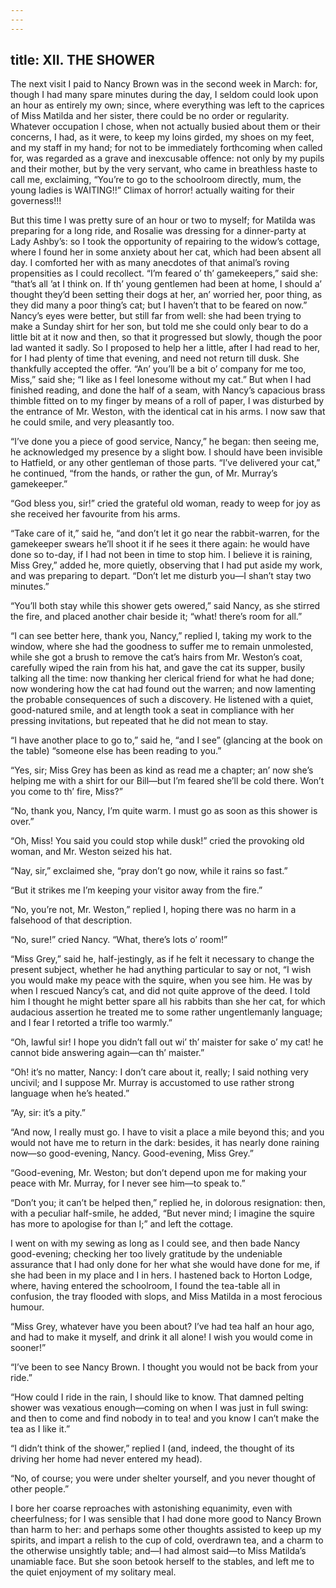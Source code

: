 ```yaml
---
---
---
```

title: XII. THE SHOWER
---


The next visit I paid to Nancy Brown was in the second week in March: for, though I had many spare minutes during the day, I seldom could look upon an hour as entirely my own; since, where everything was left to the caprices of Miss Matilda and her sister, there could be no order or regularity. Whatever occupation I chose, when not actually busied about them or their concerns, I had, as it were, to keep my loins girded, my shoes on my feet, and my staff in my hand; for not to be immediately forthcoming when called for, was regarded as a grave and inexcusable offence: not only by my pupils and their mother, but by the very servant, who came in breathless haste to call me, exclaiming, “You’re to go to the schoolroom directly, mum, the young ladies is WAITING!!” Climax of horror! actually waiting for their governess!!!

But this time I was pretty sure of an hour or two to myself; for Matilda was preparing for a long ride, and Rosalie was dressing for a dinner-party at Lady Ashby’s: so I took the opportunity of repairing to the widow’s cottage, where I found her in some anxiety about her cat, which had been absent all day. I comforted her with as many anecdotes of that animal’s roving propensities as I could recollect. “I’m feared o’ th’ gamekeepers,” said she: “that’s all ’at I think on. If th’ young gentlemen had been at home, I should a’ thought they’d been setting their dogs at her, an’ worried her, poor thing, as they did many a poor thing’s cat; but I haven’t that to be feared on now.” Nancy’s eyes were better, but still far from well: she had been trying to make a Sunday shirt for her son, but told me she could only bear to do a little bit at it now and then, so that it progressed but slowly, though the poor lad wanted it sadly. So I proposed to help her a little, after I had read to her, for I had plenty of time that evening, and need not return till dusk. She thankfully accepted the offer. “An’ you’ll be a bit o’ company for me too, Miss,” said she; “I like as I feel lonesome without my cat.” But when I had finished reading, and done the half of a seam, with Nancy’s capacious brass thimble fitted on to my finger by means of a roll of paper, I was disturbed by the entrance of Mr. Weston, with the identical cat in his arms. I now saw that he could smile, and very pleasantly too.

“I’ve done you a piece of good service, Nancy,” he began: then seeing me, he acknowledged my presence by a slight bow. I should have been invisible to Hatfield, or any other gentleman of those parts. “I’ve delivered your cat,” he continued, “from the hands, or rather the gun, of Mr. Murray’s gamekeeper.”

“God bless you, sir!” cried the grateful old woman, ready to weep for joy as she received her favourite from his arms.

“Take care of it,” said he, “and don’t let it go near the rabbit-warren, for the gamekeeper swears he’ll shoot it if he sees it there again: he would have done so to-day, if I had not been in time to stop him. I believe it is raining, Miss Grey,” added he, more quietly, observing that I had put aside my work, and was preparing to depart. “Don’t let me disturb you—I shan’t stay two minutes.”

“You’ll both stay while this shower gets owered,” said Nancy, as she stirred the fire, and placed another chair beside it; “what! there’s room for all.”

“I can see better here, thank you, Nancy,” replied I, taking my work to the window, where she had the goodness to suffer me to remain unmolested, while she got a brush to remove the cat’s hairs from Mr. Weston’s coat, carefully wiped the rain from his hat, and gave the cat its supper, busily talking all the time: now thanking her clerical friend for what he had done; now wondering how the cat had found out the warren; and now lamenting the probable consequences of such a discovery. He listened with a quiet, good-natured smile, and at length took a seat in compliance with her pressing invitations, but repeated that he did not mean to stay.

“I have another place to go to,” said he, “and I see” (glancing at the book on the table) “someone else has been reading to you.”

“Yes, sir; Miss Grey has been as kind as read me a chapter; an’ now she’s helping me with a shirt for our Bill—but I’m feared she’ll be cold there. Won’t you come to th’ fire, Miss?”

“No, thank you, Nancy, I’m quite warm. I must go as soon as this shower is over.”

“Oh, Miss! You said you could stop while dusk!” cried the provoking old woman, and Mr. Weston seized his hat.

“Nay, sir,” exclaimed she, “pray don’t go now, while it rains so fast.”

“But it strikes me I’m keeping your visitor away from the fire.”

“No, you’re not, Mr. Weston,” replied I, hoping there was no harm in a falsehood of that description.

“No, sure!” cried Nancy. “What, there’s lots o’ room!”

“Miss Grey,” said he, half-jestingly, as if he felt it necessary to change the present subject, whether he had anything particular to say or not, “I wish you would make my peace with the squire, when you see him. He was by when I rescued Nancy’s cat, and did not quite approve of the deed. I told him I thought he might better spare all his rabbits than she her cat, for which audacious assertion he treated me to some rather ungentlemanly language; and I fear I retorted a trifle too warmly.”

“Oh, lawful sir! I hope you didn’t fall out wi’ th’ maister for sake o’ my cat! he cannot bide answering again—can th’ maister.”

“Oh! it’s no matter, Nancy: I don’t care about it, really; I said nothing very uncivil; and I suppose Mr. Murray is accustomed to use rather strong language when he’s heated.”

“Ay, sir: it’s a pity.”

“And now, I really must go. I have to visit a place a mile beyond this; and you would not have me to return in the dark: besides, it has nearly done raining now—so good-evening, Nancy. Good-evening, Miss Grey.”

“Good-evening, Mr. Weston; but don’t depend upon me for making your peace with Mr. Murray, for I never see him—to speak to.”

“Don’t you; it can’t be helped then,” replied he, in dolorous resignation: then, with a peculiar half-smile, he added, “But never mind; I imagine the squire has more to apologise for than I;” and left the cottage.

I went on with my sewing as long as I could see, and then bade Nancy good-evening; checking her too lively gratitude by the undeniable assurance that I had only done for her what she would have done for me, if she had been in my place and I in hers. I hastened back to Horton Lodge, where, having entered the schoolroom, I found the tea-table all in confusion, the tray flooded with slops, and Miss Matilda in a most ferocious humour.

“Miss Grey, whatever have you been about? I’ve had tea half an hour ago, and had to make it myself, and drink it all alone! I wish you would come in sooner!”

“I’ve been to see Nancy Brown. I thought you would not be back from your ride.”

“How could I ride in the rain, I should like to know. That damned pelting shower was vexatious enough—coming on when I was just in full swing: and then to come and find nobody in to tea! and you know I can’t make the tea as I like it.”

“I didn’t think of the shower,” replied I (and, indeed, the thought of its driving her home had never entered my head).

“No, of course; you were under shelter yourself, and you never thought of other people.”

I bore her coarse reproaches with astonishing equanimity, even with cheerfulness; for I was sensible that I had done more good to Nancy Brown than harm to her: and perhaps some other thoughts assisted to keep up my spirits, and impart a relish to the cup of cold, overdrawn tea, and a charm to the otherwise unsightly table; and—I had almost said—to Miss Matilda’s unamiable face. But she soon betook herself to the stables, and left me to the quiet enjoyment of my solitary meal.
